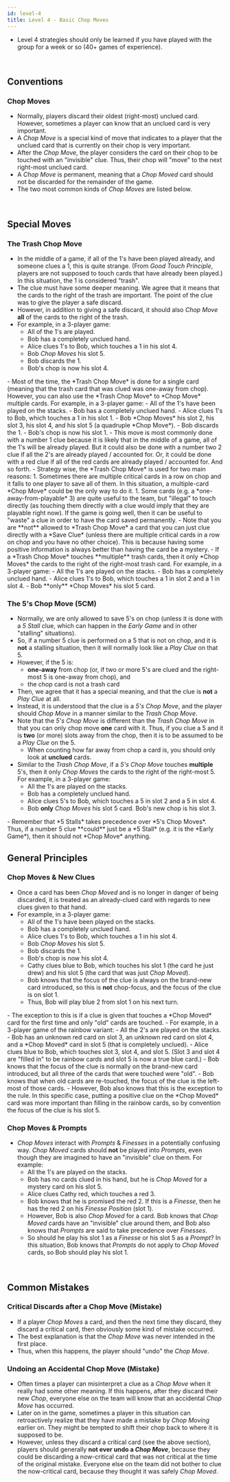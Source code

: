 ```yaml
---
id: level-4
title: Level 4 - Basic Chop Moves
---
```



- Level 4 strategies should only be learned if you have played with the group for a week or so (40+ games of experience).

<br />

## Conventions

### Chop Moves

- Normally, players discard their oldest (right-most) unclued card. However, sometimes a player can know that an unclued card is very important.
- A *Chop Move* is a special kind of move that indicates to a player that the unclued card that is currently on their chop is very important.
- After the *Chop Move*, the player considers the card on their chop to be touched with an "invisible" clue. Thus, their chop will "move" to the next right-most unclued card.
- A *Chop Move* is permanent, meaning that a *Chop Moved* card should not be discarded for the remainder of the game.
- The two most common kinds of *Chop Moves* are listed below.

<br />

## Special Moves

### The Trash Chop Move

- In the middle of a game, if all of the 1's have been played already, and someone clues a 1, this is quite strange. (From *Good Touch Principle*, players are not supposed to touch cards that have already been played.) In this situation, the 1 is considered "trash".
- The clue must have some deeper meaning. We agree that it means that the cards to the right of the trash are important. The point of the clue was to give the player a safe discard.
- However, in addition to giving a safe discard, it should also *Chop Move* **all** of the cards to the right of the trash.
- For example, in a 3-player game:
  - All of the 1's are played.
  - Bob has a completely unclued hand.
  - Alice clues 1's to Bob, which touches a 1 in his slot 4.
  - Bob *Chop Moves* his slot 5.
  - Bob discards the 1.
  - Bob's chop is now his slot 4.
<TCM1 className="example" />
- Most of the time, the *Trash Chop Move* is done for a single card (meaning that the trash card that was clued was one-away from chop). However, you can also use the *Trash Chop Move* to *Chop Move* multiple cards. For example, in a 3-player game:
  - All of the 1's have been played on the stacks.
  - Bob has a completely unclued hand.
  - Alice clues 1's to Bob, which touches a 1 in his slot 1.
  - Bob *Chop Moves* his slot 2, his slot 3, his slot 4, and his slot 5 (a quadruple *Chop Move*).
  - Bob discards the 1.
  - Bob's chop is now his slot 1.
<TCM2 className="example" />
- This move is most commonly done with a number 1 clue because it is likely that in the middle of a game, all of the 1's will be already played. But it could also be done with a number two 2 clue if all the 2's are already played / accounted for. Or, it could be done with a red clue if all of the red cards are already played / accounted for. And so forth.
- Strategy wise, the *Trash Chop Move* is used for two main reasons:
  1. Sometimes there are multiple critical cards in a row on chop and it falls to one player to save all of them. In this situation, a multiple-card *Chop Move* could be the only way to do it.
  1. Some cards (e.g. a *one-away-from-playable* 3) are quite useful to the team, but "illegal" to touch directly (as touching them directly with a clue would imply that they are playable right now). If the game is going well, then it can be useful to "waste" a clue in order to have the card saved permanently.
- Note that you are **not** allowed to *Trash Chop Move* a card that you can just clue directly with a *Save Clue* (unless there are multiple critical cards in a row on chop and you have no other choice). This is because having some positive information is always better than having the card be a mystery.
- If a *Trash Chop Move* touches **multiple** trash cards, then it only *Chop Moves* the cards to the right of the right-most trash card. For example, in a 3-player game:
  - All the 1's are played on the stacks.
  - Bob has a completely unclued hand.
  - Alice clues 1's to Bob, which touches a 1 in slot 2 and a 1 in slot 4.
  - Bob **only** *Chop Moves* his slot 5 card.
<TCM3 className="example" />

### The 5's Chop Move (5CM)

- Normally, we are only allowed to save 5's on chop (unless it is done with a *5 Stall* clue, which can happen in the *Early Game* and in other "stalling" situations).
- So, if a number 5 clue is performed on a 5 that is not on chop, and it is **not** a stalling situation, then it will normally look like a *Play Clue* on that 5.
- However, if the 5 is:
  - **one-away** from chop (or, if two or more 5's are clued and the right-most 5 is one-away from chop), and
  - the chop card is not a trash card
- Then, we agree that it has a special meaning, and that the clue is **not** a *Play Clue* at all.
- Instead, it is understood that the clue is a *5's Chop Move*, and the player should *Chop Move* in a manner similar to the *Trash Chop Move*.
- Note that the *5's Chop Move* is different than the *Trash Chop Move* in that you can only chop move **one** card with it. Thus, if you clue a 5 and it is **two** (or more) slots away from the chop, then it is to be assumed to be a *Play Clue* on the 5.
  - When counting how far away from chop a card is, you should only look at **unclued** cards.
- Similar to the *Trash Chop Move*, if a *5's Chop Move* touches **multiple** 5's, then it only *Chop Moves* the cards to the right of the right-most 5. For example, in a 3-player game:
  - All the 1's are played on the stacks.
  - Bob has a completely unclued hand.
  - Alice clues 5's to Bob, which touches a 5 in slot 2 and a 5 in slot 4.
  - Bob **only** *Chop Moves* his slot 5 card. Bob's new chop is his slot 3.
<FiveCM className="example" />
- Remember that *5 Stalls* takes precedence over *5's Chop Moves*. Thus, if a number 5 clue **could** just be a *5 Stall* (e.g. it is the *Early Game*), then it should not *Chop Move* anything.

<br />

## General Principles

### Chop Moves & New Clues

- Once a card has been *Chop Moved* and is no longer in danger of being discarded, it is treated as an already-clued card with regards to new clues given to that hand.
- For example, in a 3-player game:
  - All of the 1's have been played on the stacks.
  - Bob has a completely unclued hand.
  - Alice clues 1's to Bob, which touches a 1 in his slot 4.
  - Bob *Chop Moves* his slot 5.
  - Bob discards the 1.
  - Bob's chop is now his slot 4.
  - Cathy clues blue to Bob, which touches his slot 1 (the card he just drew) and his slot 5 (the card that was just *Chop Moved*).
  - Bob knows that the focus of the clue is always on the brand-new card introduced, so this is **not** chop-focus, and the focus of the clue is on slot 1.
  - Thus, Bob will play blue 2 from slot 1 on his next turn.
<CMNew className="example" />
- The exception to this is if a clue is given that touches a *Chop Moved* card for the first time and only "old" cards are touched.
- For example, in a 3-player game of the rainbow variant:
  - All the 2's are played on the stacks.
  - Bob has an unknown red card on slot 3, an unknown red card on slot 4, and a *Chop Moved* card in slot 5 (that is completely unclued).
  - Alice clues blue to Bob, which touches slot 3, slot 4, and slot 5. (Slot 3 and slot 4 are "filled in" to be rainbow cards and slot 5 is now a true blue card.)
  - Bob knows that the focus of the clue is normally on the brand-new card introduced, but all three of the cards that were touched were "old".
  - Bob knows that when old cards are re-touched, the focus of the clue is the left-most of those cards.
  - However, Bob also knows that this is the exception to the rule. In this specific case, putting a positive clue on the *Chop Moved* card was more important than filling in the rainbow cards, so by convention the focus of the clue is his slot 5.
<CMNewExc className="example" />

### Chop Moves & Prompts

- *Chop Moves* interact with *Prompts* & *Finesses* in a potentially confusing way. *Chop Moved* cards should **not** be played into *Prompts*, even though they are imagined to have an "invisible" clue on them. For example:
  - All the 1's are played on the stacks.
  - Bob has no cards clued in his hand, but he is *Chop Moved* for a mystery card on his slot 5.
  - Alice clues Cathy red, which touches a red 3.
  - Bob knows that he is promised the red 2. If this is a *Finesse*, then he has the red 2 on his *Finesse Position* (slot 1).
  - However, Bob is also *Chop Moved* for a card. Bob knows that *Chop Moved* cards have an "invisible" clue around them, and Bob also knows that *Prompts* are said to take precedence over *Finesses*.
  - So should he play his slot 1 as a *Finesse* or his slot 5 as a *Prompt*? In this situation, Bob knows that *Prompts* do not apply to *Chop Moved* cards, so Bob should play his slot 1.
<CMPrompt className="example" />

<br />

## Common Mistakes

### Critical Discards after a Chop Move (Mistake)

- If a player *Chop Moves* a card, and then the next time they discard, they discard a critical card, then obviously some kind of mistake occurred.
- The best explanation is that the *Chop Move* was never intended in the first place.
- Thus, when this happens, the player should "undo" the *Chop Move*.

### Undoing an Accidental Chop Move (Mistake)

- Often times a player can misinterpret a clue as a *Chop Move* when it really had some other meaning. If this happens, after they discard their new *Chop*, everyone else on the team will know that an accidental *Chop Move* has occurred.
- Later on in the game, sometimes a player in this situation can retroactively realize that they have made a mistake by *Chop Moving* earlier on. They might be tempted to shift their chop back to where it is supposed to be.
- However, unless they discard a critical card (see the above section), players should generally **not ever undo a *Chop Move***, because they could be discarding a now-critical card that was not critical at the time of the original mistake. Everyone else on the team did not bother to clue the now-critical card, because they thought it was safely *Chop Moved*.
